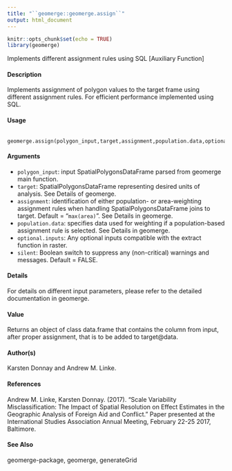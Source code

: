 ---
title: "``geomerge::geomerge.assign``"
output: html_document
---

```{r setup, include=FALSE}
knitr::opts_chunk$set(echo = TRUE)
library(geomerge)
```
Implements different assignment rules using SQL [Auxiliary Function]

#### Description

Implements assignment of polygon values to the target frame using different assignment rules.
For efficient performance implemented using SQL.

#### Usage
<pre><code>
geomerge.assign(polygon_input,target,assignment,population.data,optional.inputs,silent)
</code></pre>

#### Arguments
* ``polygon_input``: input SpatialPolygonsDataFrame parsed from geomerge main function.
* ``target``: SpatialPolygonsDataFrame representing desired units of analysis. See Details of geomerge.
* ``assignment``: identification of either population- or area-weighting assignment rules when handling SpatialPolygonsDataFrame joins to target. 
Default = "``max(area)``". See Details in geomerge.
* ``population.data``: specifies data used for weighting if a population-based assignment rule is selected. See Details in geomerge.
* ``optional.inputs``: Any optional inputs compatible with the extract function in raster.
* ``silent``: Boolean switch to suppress any (non-critical) warnings and messages. Default = FALSE.

#### Details
For details on different input parameters, please refer to the detailed documentation in geomerge.

#### Value
Returns an object of class data.frame that contains the column from input, after proper assignment, that is to be added to target@data.

#### Author(s)
Karsten Donnay and Andrew M. Linke.

#### References
Andrew M. Linke, Karsten Donnay. (2017). "Scale Variability Misclassification: The Impact of Spatial Resolution on Effect Estimates in the Geographic Analysis of Foreign Aid and Conflict."
Paper presented at the International Studies Association Annual Meeting, February 22-25 2017, Baltimore.

#### See Also
geomerge-package, geomerge, generateGrid
